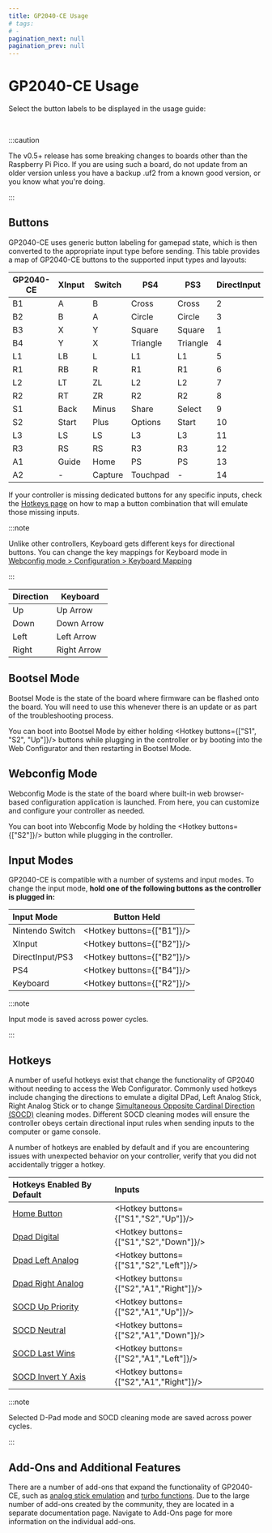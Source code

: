 ```yaml
---
title: GP2040-CE Usage
# tags:
# - 
pagination_next: null
pagination_prev: null
---
```



# GP2040-CE Usage

Select the button labels to be displayed in the usage guide: 

<InputLabelSelector />
<br />

:::caution

The v0.5+ release has some breaking changes to boards other than the Raspberry Pi Pico. If you are using such a board, do not update from an older version unless you have a backup .uf2 from a known good version, or you know what you're doing.

:::

## Buttons

GP2040-CE uses generic button labeling for gamepad state, which is then converted to the appropriate input type before sending. This table provides a map of GP2040-CE buttons to the supported input types and layouts:

| GP2040-CE | XInput | Switch  | PS4      | PS3      | DirectInput | Arcade |
| --------- | ------ | ------- | -------- | -------- | ----------- | ------ |
| B1        | A      | B       | Cross    | Cross    | 2           | K1     |
| B2        | B      | A       | Circle   | Circle   | 3           | K2     |
| B3        | X      | Y       | Square   | Square   | 1           | P1     |
| B4        | Y      | X       | Triangle | Triangle | 4           | P2     |
| L1        | LB     | L       | L1       | L1       | 5           | P4     |
| R1        | RB     | R       | R1       | R1       | 6           | P3     |
| L2        | LT     | ZL      | L2       | L2       | 7           | K4     |
| R2        | RT     | ZR      | R2       | R2       | 8           | K3     |
| S1        | Back   | Minus   | Share    | Select   | 9           | Coin   |
| S2        | Start  | Plus    | Options  | Start    | 10          | Start  |
| L3        | LS     | LS      | L3       | L3       | 11          | LS     |
| R3        | RS     | RS      | R3       | R3       | 12          | RS     |
| A1        | Guide  | Home    | PS       | PS       | 13          | Home   |
| A2        | -      | Capture | Touchpad | -        | 14          | -      |

If your controller is missing dedicated buttons for any specific inputs, check the [Hotkeys page](./hotkeys.mdx) on how to map a button combination that will emulate those missing inputs.

:::note

Unlike other controllers, Keyboard gets different keys for directional buttons. You can change the key mappings for Keyboard mode in [Webconfig mode > Configuration > Keyboard Mapping](./web-configurator.mdx#keyboard-mapping)

:::

| Direction | Keyboard    |
| --------- | ----------- |
| Up        | Up Arrow    |
| Down      | Down Arrow  |
| Left      | Left Arrow  |
| Right     | Right Arrow |

## Bootsel Mode

Bootsel Mode is the state of the board where firmware can be flashed onto the board. You will need to use this whenever there is an update or as part of the troubleshooting process.

You can boot into Bootsel Mode by either holding <Hotkey buttons={["S1", "S2", "Up"]}/> buttons while plugging in the controller or by booting into the Web Configurator and then restarting in Bootsel Mode.

## Webconfig Mode

Webconfig Mode is the state of the board where built-in web browser-based configuration application is launched. From here, you can customize and configure your controller as needed.

You can boot into Webconfig Mode by holding the <Hotkey buttons={["S2"]}/> button while plugging in the controller.

## Input Modes

GP2040-CE is compatible with a number of systems and input modes. To change the input mode, **hold one of the following buttons as the controller is plugged in:**

| Input Mode      | Button Held |
| :-------------- | :---------: |
| Nintendo Switch |  <Hotkey buttons={["B1"]}/>   |
| XInput          |  <Hotkey buttons={["B2"]}/>   |
| DirectInput/PS3 |  <Hotkey buttons={["B2"]}/>   |
| PS4             |  <Hotkey buttons={["B4"]}/>   |
| Keyboard        |  <Hotkey buttons={["R2"]}/>   |

:::note

Input mode is saved across power cycles.

:::

## Hotkeys

A number of useful hotkeys exist that change the functionality of GP2040 without needing to access the Web Configurator. Commonly used hotkeys include changing the directions to emulate a digital DPad, Left Analog Stick, Right Analog Stick or to change [Simultaneous Opposite Cardinal Direction (SOCD)](https://glossary.infil.net/?t=SOCD) cleaning modes. Different SOCD cleaning modes will ensure the controller obeys certain directional input rules when sending inputs to the computer or game console.

A number of hotkeys are enabled by default and if you are encountering issues with unexpected behavior on your controller, verify that you did not accidentally trigger a hotkey.

| Hotkeys Enabled By Default                        | Inputs                |
| :------------------------------------------------ | :-------------------- |
| [Home Button](hotkeys.mdx#home-button)             | <Hotkey buttons={["S1","S2","Up"]}/>    |
| [Dpad Digital](hotkeys.mdx#dpad-digital)           | <Hotkey buttons={["S1","S2","Down"]}/>  |
| [Dpad Left Analog](hotkeys.mdx#dpad-left-analog)   | <Hotkey buttons={["S1","S2","Left"]}/>  |
| [Dpad Right Analog](hotkeys.mdx#dpad-right-analog) | <Hotkey buttons={["S2","A1","Right"]}/> |
| [SOCD Up Priority](hotkeys.mdx#socd-up-priority)   | <Hotkey buttons={["S2","A1","Up"]}/>    |
| [SOCD Neutral](hotkeys.mdx#socd-neutral)           | <Hotkey buttons={["S2","A1","Down"]}/>  |
| [SOCD Last Wins](hotkeys.mdx#socd-last-win)        | <Hotkey buttons={["S2","A1","Left"]}/>  |
| [SOCD Invert Y Axis](hotkeys.mdx#invert-y-axis)    | <Hotkey buttons={["S2","A1","Right"]}/> |

:::note

Selected D-Pad mode and SOCD cleaning mode are saved across power cycles.

:::

## Add-Ons and Additional Features

There are a number of add-ons that expand the functionality of GP2040-CE, such as [analog stick emulation](./add-ons/analog) and [turbo functions](./add-ons/turbo). Due to the large number of add-ons created by the community, they are located in a separate documentation page. Navigate to Add-Ons page for more information on the individual add-ons.
